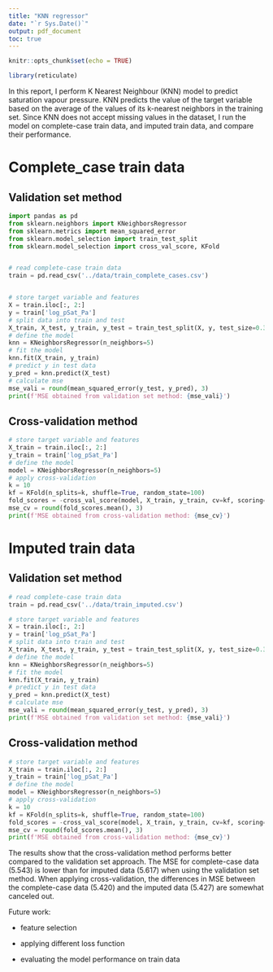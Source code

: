 ```yaml
---
title: "KNN regressor"
date: "`r Sys.Date()`"
output: pdf_document
toc: true
---
```


```r
knitr::opts_chunk$set(echo = TRUE)

library(reticulate)

```


In this report, I perform K Nearest Neighbour (KNN) model to predict saturation vapour pressure. KNN predicts the value of the target variable based on the average of the values of its k-nearest neighbors in the training set. Since KNN does not accept missing values in the dataset, I run the model on complete-case train data, and imputed train data, and compare their performance. 

# Complete_case train data

## Validation set method

```python
import pandas as pd
from sklearn.neighbors import KNeighborsRegressor
from sklearn.metrics import mean_squared_error
from sklearn.model_selection import train_test_split
from sklearn.model_selection import cross_val_score, KFold


# read complete-case train data
train = pd.read_csv('../data/train_complete_cases.csv')


# store target variable and features
X = train.iloc[:, 2:]
y = train['log_pSat_Pa']
# split data into train and test
X_train, X_test, y_train, y_test = train_test_split(X, y, test_size=0.3, random_state=100)
# define the model
knn = KNeighborsRegressor(n_neighbors=5) 
# fit the model
knn.fit(X_train, y_train)
# predict y in test data
y_pred = knn.predict(X_test) 
# calculate mse 
mse_vali = round(mean_squared_error(y_test, y_pred), 3)
print(f'MSE obtained from validation set method: {mse_vali}')

```

## Cross-validation method

```python

# store target variable and features
X_train = train.iloc[:, 2:]
y_train = train['log_pSat_Pa']
# define the model
model = KNeighborsRegressor(n_neighbors=5)
# apply cross-validation 
k = 10
kf = KFold(n_splits=k, shuffle=True, random_state=100)
fold_scores = -cross_val_score(model, X_train, y_train, cv=kf, scoring='neg_mean_squared_error')
mse_cv = round(fold_scores.mean(), 3)
print(f'MSE obtained from cross-validation method: {mse_cv}')

```

# Imputed train data

## Validation set method

```python

# read complete-case train data
train = pd.read_csv('../data/train_imputed.csv')

# store target variable and features
X = train.iloc[:, 2:]
y = train['log_pSat_Pa']
# split data into train and test
X_train, X_test, y_train, y_test = train_test_split(X, y, test_size=0.3, random_state=100)
# define the model
knn = KNeighborsRegressor(n_neighbors=5) 
# fit the model
knn.fit(X_train, y_train)
# predict y in test data
y_pred = knn.predict(X_test) 
# calculate mse 
mse_vali = round(mean_squared_error(y_test, y_pred), 3)
print(f'MSE obtained from validation set method: {mse_vali}')

```

## Cross-validation method

```python

# store target variable and features
X_train = train.iloc[:, 2:]
y_train = train['log_pSat_Pa']
# define the model
model = KNeighborsRegressor(n_neighbors=5)
# apply cross-validation 
k = 10
kf = KFold(n_splits=k, shuffle=True, random_state=100)
fold_scores = -cross_val_score(model, X_train, y_train, cv=kf, scoring='neg_mean_squared_error')
mse_cv = round(fold_scores.mean(), 3)
print(f'MSE obtained from cross-validation method: {mse_cv}')

```

The results show that the cross-validation method performs better compared to the validation set approach. The MSE for complete-case data (5.543) is lower than for imputed data (5.617) when using the validation set method. When applying cross-validation, the differences in MSE between the complete-case data (5.420) and the imputed data (5.427) are somewhat canceled out.

Future work:

- feature selection

- applying different loss function

- evaluating the model performance on train data